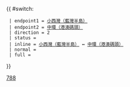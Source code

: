 {{ #switch: {{{format|}}}
  | endpoint1 = [[小西灣（藍灣半島）公共運輸交匯處|小西灣（藍灣半島）]]
  | endpoint2 = [[中環（港澳碼頭）巴士總站|中環（港澳碼頭）]]
  | direction = 2
  | status = 
  | inline = [[小西灣（藍灣半島）公共運輸交匯處|小西灣（藍灣半島）]] ↔ [[中環（港澳碼頭）巴士總站|中環（港澳碼頭）]]
  | normal =
  | full =
}}<noinclude>[[Category:城巴路線模板|788]]</noinclude>